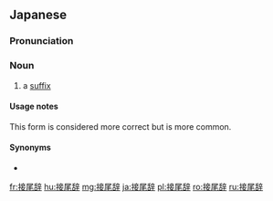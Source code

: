 ==Japanese==
{{wikipedia|lang=ja}}
{{ja-kanjitab|せつ|び|じ|yomi=o}}

===Pronunciation===
{{ja-pron|acc=h|acc2=3|y=o|せつびじ}}

===Noun===
{{ja-noun|せつびじ}}

# {{lb|ja|linguistic morphology|sort=せつびじ}} a [[suffix]]

====Usage notes====
This form is considered more correct but {{l|ja|接尾語}} is more common.

====Synonyms====
* {{ja-l|接尾語|せつびご|setsubigo}}

[[fr:接尾辞]]
[[hu:接尾辞]]
[[mg:接尾辞]]
[[ja:接尾辞]]
[[pl:接尾辞]]
[[ro:接尾辞]]
[[ru:接尾辞]]